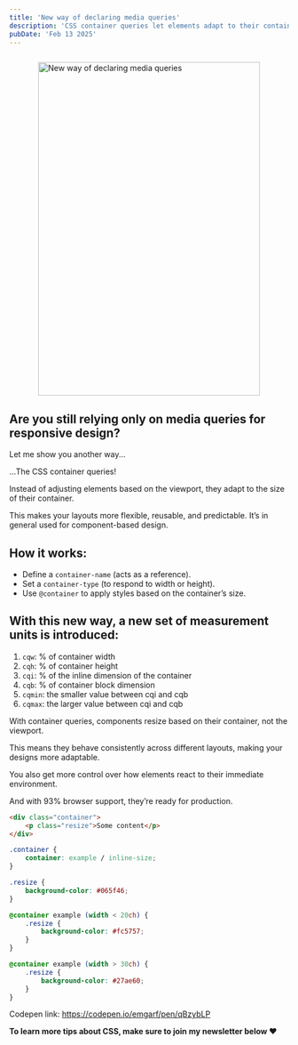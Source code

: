 ```yaml
---
title: 'New way of declaring media queries'
description: 'CSS container queries let elements adapt to their container, not just the viewport. Making layouts more flexible and reusable.'
pubDate: 'Feb 13 2025'
---
```



<Image
	src="/short/02-2025/container-queries.gif"
	alt="New way of declaring media queries"
	width="400"
	height="600"
	style="margin: 2em auto 1em auto; display: block; border: 4px solid var(--border)"
/>

## Are you still relying only on media queries for responsive design?

Let me show you another way...

...The CSS container queries!

Instead of adjusting elements based on the viewport, they adapt to the size of their container.

This makes your layouts more flexible, reusable, and predictable.
It’s in general used for component-based design.

## How it works:

- Define a `container-name` (acts as a reference).
- Set a `container-type` (to respond to width or height).
- Use `@container` to apply styles based on the container’s size.

## With this new way, a new set of measurement units is introduced:

1. `cqw`: % of container width
2. `cqh`: % of container height
3. `cqi`: % of the inline dimension of the container
4. `cqb`: % of container block dimension
5. `cqmin`: the smaller value between cqi and cqb
6. `cqmax`: the larger value between cqi and cqb

With container queries, components resize based on their container, not the viewport.

This means they behave consistently across different layouts, making your designs more adaptable.

You also get more control over how elements react to their immediate environment.

And with 93% browser support, they’re ready for production.

```html
<div class="container">
	<p class="resize">Some content</p>
</div>
```

```css
.container {
	container: example / inline-size;
}

.resize {
	background-color: #065f46;
}

@container example (width < 20ch) {
	.resize {
		background-color: #fc5757;
	}
}

@container example (width > 30ch) {
	.resize {
		background-color: #27ae60;
	}
}
```

Codepen link: https://codepen.io/emgarf/pen/qBzybLP

**To learn more tips about CSS, make sure to join my newsletter below ❤️**
